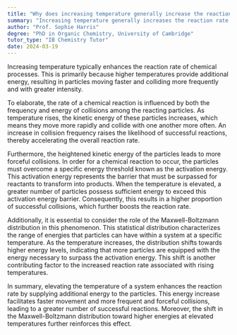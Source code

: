 ```yaml
---
title: "Why does increasing temperature generally increase the reaction rate?"
summary: "Increasing temperature generally increases the reaction rate because it provides more energy, causing particles to move faster and collide more frequently and forcefully."
author: "Prof. Sophie Harris"
degree: "PhD in Organic Chemistry, University of Cambridge"
tutor_type: "IB Chemistry Tutor"
date: 2024-03-19
---
```


Increasing temperature typically enhances the reaction rate of chemical processes. This is primarily because higher temperatures provide additional energy, resulting in particles moving faster and colliding more frequently and with greater intensity.

To elaborate, the rate of a chemical reaction is influenced by both the frequency and energy of collisions among the reacting particles. As temperature rises, the kinetic energy of these particles increases, which means they move more rapidly and collide with one another more often. An increase in collision frequency raises the likelihood of successful reactions, thereby accelerating the overall reaction rate.

Furthermore, the heightened kinetic energy of the particles leads to more forceful collisions. In order for a chemical reaction to occur, the particles must overcome a specific energy threshold known as the activation energy. This activation energy represents the barrier that must be surpassed for reactants to transform into products. When the temperature is elevated, a greater number of particles possess sufficient energy to exceed this activation energy barrier. Consequently, this results in a higher proportion of successful collisions, which further boosts the reaction rate.

Additionally, it is essential to consider the role of the Maxwell-Boltzmann distribution in this phenomenon. This statistical distribution characterizes the range of energies that particles can have within a system at a specific temperature. As the temperature increases, the distribution shifts towards higher energy levels, indicating that more particles are equipped with the energy necessary to surpass the activation energy. This shift is another contributing factor to the increased reaction rate associated with rising temperatures.

In summary, elevating the temperature of a system enhances the reaction rate by supplying additional energy to the particles. This energy increase facilitates faster movement and more frequent and forceful collisions, leading to a greater number of successful reactions. Moreover, the shift in the Maxwell-Boltzmann distribution toward higher energies at elevated temperatures further reinforces this effect.
    